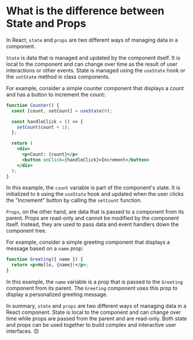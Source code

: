 # What is the difference between State and Props


In React, `state` and `props` are two different ways of managing data in a component.

`State` is data that is managed and updated by the component itself. It is local to the component and can change over time as the result of user interactions or other events. State is managed using the `useState` hook or the `setState` method in class components.

For example, consider a simple counter component that displays a count and has a button to increment the count:

```jsx copy
function Counter() {
  const [count, setCount] = useState(0);

  const handleClick = () => {
    setCount(count + 1);
  };

  return (
    <div>
      <p>Count: {count}</p>
      <button onClick={handleClick}>Increment</button>
    </div>
  );
}

```

In this example, the `count` variable is part of the component's state. It is initialized to `0` using the `useState` hook and updated when the user clicks the "Increment" button by calling the `setCount` function.

`Props`, on the other hand, are data that is passed to a component from its parent. Props are read-only and cannot be modified by the component itself. Instead, they are used to pass data and event handlers down the component tree.

For example, consider a simple greeting component that displays a message based on a `name` prop:

```jsx copy
function Greeting({ name }) {
  return <p>Hello, {name}!</p>;
}

```

In this example, the `name` variable is a prop that is passed to the `Greeting` component from its parent. The `Greeting` component uses this prop to display a personalized greeting message.

In summary, `state` and `props` are two different ways of managing data in a React component. State is local to the component and can change over time while props are passed from the parent and are read-only. Both state and props can be used together to build complex and interactive user interfaces. 😊